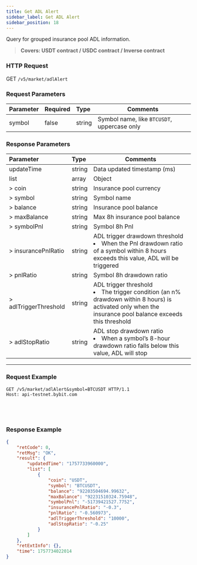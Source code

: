 ```yaml
---
title: Get ADL Alert
sidebar_label: Get ADL Alert
sidebar_position: 18
---
```


Query for grouped insurance pool ADL information.
> **Covers: USDT contract / USDC contract  / Inverse contract**

### HTTP Request
GET `/v5/market/adlAlert`

### Request Parameters
| Parameter | Required | Type | Comments|
|:----- |:-------|:-----|------|
|symbol |false |string |Symbol name, like `BTCUSDT`, uppercase only|

### Response Parameters
| Parameter | Type | Comments|
|:----- |:-----|----- |
|updateTime |string |Data updated timestamp (ms) |
|list |array |Object |
|> coin |string |Insurance pool currency |
|> symbol |string |Symbol name |
|> balance |string |Insurance pool balance |
|> maxBalance |string |Max 8h insurance pool balance |
|> symbolPnl |string |Symbol 8h Pnl |
|> insurancePnlRatio |string |ADL trigger drawdown threshold <li>When the Pnl drawdown ratio of a symbol within 8 hours exceeds this value, ADL will be triggered</li>|
|> pnlRatio |string |Symbol 8h drawdown ratio |
|> adlTriggerThreshold |string |ADL trigger threshold <li>The trigger condition (an n% drawdown within 8 hours) is activated only when the insurance pool balance exceeds this threshold</li>|
|> adlStopRatio |string |ADL stop drawdown ratio <li>When a symbol’s 8-hour drawdown ratio falls below this value, ADL will stop</li>|

---

### Request Example

<Tabs groupId="programming-languages">
<TabItem value="http" label="HTTP">

```http
GET /v5/market/adlAlert&symbol=BTCUSDT HTTP/1.1
Host: api-testnet.bybit.com
```

</TabItem>
<TabItem value="python" label="Python">

```python

```

</TabItem>
<TabItem value="Go" label="Go">

```go

```

</TabItem>
<TabItem value="java" label="Java">

```java

```

</TabItem>
<TabItem value="Node" label="Node.js">

```n4js

```

</TabItem>
</Tabs>

### Response Example

```json
{
    "retCode": 0,
    "retMsg": "OK",
    "result": {
        "updatedTime": "1757733960000",
        "list": [
            {
                "coin": "USDT",
                "symbol": "BTCUSDT",
                "balance": "92203504694.99632",
                "maxBalance": "92231510324.75948",
                "symbolPnl": "-51739421527.7752",
                "insurancePnlRatio": "-0.3",
                "pnlRatio": "-0.560973",
                "adlTriggerThreshold": "10000",
                "adlStopRatio": "-0.25"
            }
        ]
    },
    "retExtInfo": {},
    "time": 1757734022014
}
```
